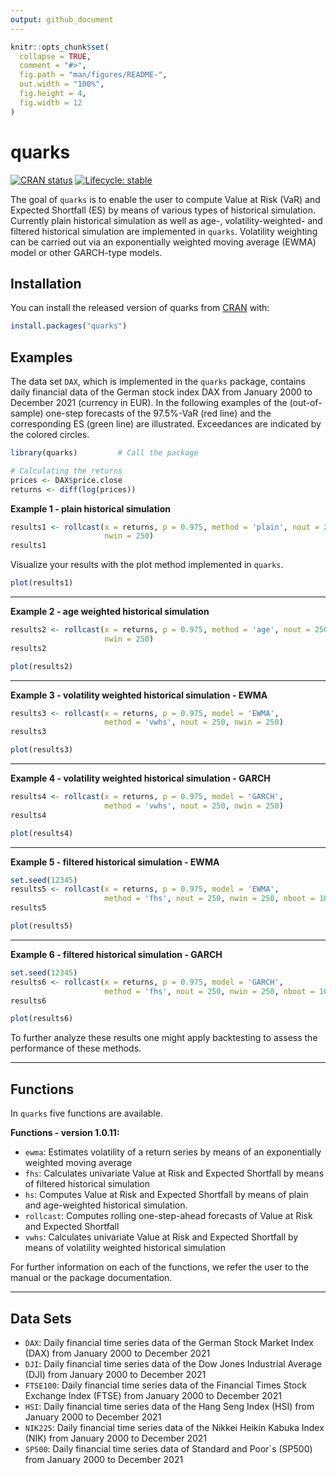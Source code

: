 ```yaml
---
output: github_document
---
```


<!-- README.md is generated from README.Rmd. Please edit that file -->

```r
knitr::opts_chunk$set(
  collapse = TRUE,
  comment = "#>",
  fig.path = "man/figures/README-",
  out.width = "100%",
  fig.height = 4,
  fig.width = 12
)
```

# quarks

<!-- badges: start -->
[![CRAN status](https://www.r-pkg.org/badges/version/quarks)](https://CRAN.R-project.org/package=quarks)
[![Lifecycle: stable](https://img.shields.io/badge/lifecycle-stable-brightgreen.svg)](https://lifecycle.r-lib.org/articles/stages.html#stable)
<!-- badges: end -->

The goal of `quarks` is to enable the user to compute Value at Risk (VaR) and Expected Shortfall (ES)
by means of various types of historical simulation. Currently plain historical simulation as well as age-, volatility-weighted- and filtered historical simulation are implemented in `quarks`. Volatility weighting can be carried out via an exponentially weighted moving average (EWMA) model or other GARCH-type models.

## Installation

You can install the released version of quarks from [CRAN](https://CRAN.R-project.org) with:

``` r
install.packages("quarks")
```

## Examples

The data set `DAX`, which is implemented in the `quarks` package, contains daily financial data of the German stock index DAX from January 2000 to December 2021 (currency in EUR). In the following examples of the (out-of-sample) one-step forecasts of the 97.5$\%$-VaR (red line) and the corresponding ES (green line) are illustrated. Exceedances are indicated by the colored circles.


```r
library(quarks)         # Call the package
```

```r
# Calculating the returns
prices <- DAX$price.close
returns <- diff(log(prices))
```

**Example 1 - plain historical simulation**
```r
results1 <- rollcast(x = returns, p = 0.975, method = 'plain', nout = 250,
                     nwin = 250)
results1
```

Visualize your results with the plot method implemented in ```quarks```.

```r
plot(results1)
```

---

**Example 2 - age weighted historical simulation**
```r
results2 <- rollcast(x = returns, p = 0.975, method = 'age', nout = 250,
                     nwin = 250)
results2
```

```r
plot(results2)
```

---

**Example 3 - volatility weighted historical simulation - EWMA**
```r
results3 <- rollcast(x = returns, p = 0.975, model = 'EWMA',
                     method = 'vwhs', nout = 250, nwin = 250)
results3
```

```r
plot(results3)
```

---

**Example 4 - volatility weighted historical simulation - GARCH**
```r
results4 <- rollcast(x = returns, p = 0.975, model = 'GARCH',
                     method = 'vwhs', nout = 250, nwin = 250)
results4
```

```r
plot(results4)
```

---

**Example 5 - filtered historical simulation - EWMA**
```r
set.seed(12345)
results5 <- rollcast(x = returns, p = 0.975, model = 'EWMA',
                     method = 'fhs', nout = 250, nwin = 250, nboot = 10000)
results5
```

```r
plot(results5)
```

---

**Example 6 - filtered historical simulation - GARCH**
```r
set.seed(12345)
results6 <- rollcast(x = returns, p = 0.975, model = 'GARCH',
                     method = 'fhs', nout = 250, nwin = 250, nboot = 10000)
results6
```

```r
plot(results6)
```

To further analyze these results one might apply backtesting
to assess the performance of these methods.

---

## Functions

In ```quarks``` five functions are available.

**Functions - version 1.0.11:**

* ```ewma```: Estimates volatility of a return series by means of an exponentially weighted moving average
* ```fhs```: Calculates univariate Value at Risk and Expected Shortfall by means of filtered historical simulation
* ```hs```: Computes Value at Risk and Expected Shortfall by means of plain and age-weighted historical simulation.
* ```rollcast```: Computes rolling one-step-ahead forecasts of Value at Risk and Expected Shortfall
* ```vwhs```: Calculates univariate Value at Risk and Expected Shortfall by means of volatility weighted historical simulation

For further information on each of the functions, we refer the user to the manual or the package documentation.

---

## Data Sets

* ```DAX```: Daily financial time series data of the German Stock Market Index (DAX)
from January 2000 to December 2021
* ```DJI```: Daily financial time series data of the Dow Jones Industrial Average (DJI)
from January 2000 to December 2021
* ```FTSE100```: Daily financial time series data of the Financial Times Stock Exchange Index (FTSE)
from January 2000 to December 2021
* ```HSI```: Daily financial time series data of the Hang Seng Index (HSI)
from January 2000 to December 2021
* ```NIK225```: Daily financial time series data of the Nikkei Heikin Kabuka Index (NIK)
from January 2000 to December 2021
* ```SP500```: Daily financial time series data of Standard and Poor`s (SP500)
from January 2000 to December 2021
